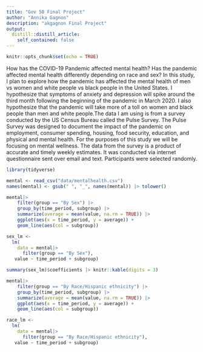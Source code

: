 ```yaml
---
title: "Gov 50 Final Project"
author: "Annika Gagnon"
description: "akgagnon Final Project"
output:
  distill::distill_article:
    self_contained: false
---
```


```r
knitr::opts_chunk$set(echo = TRUE)
```

How has the COVID-19 Pandemic affected mental health? Has the pandemic affected mental health differently depending on race and sex? In this study, I plan to explore how the pandemic has affected the mental health of men vs women and white people vs black people in the United States. I hypothesize that symptoms of anxiety and depression will spike around the third month following the beginning of the pandemic in March 2020. I also hypothesize that the pandemic will take more of a toll on women and black people than men and white people.The data I am using is from a survey conducted by the US Census Bureau called the Pulse Survey. The Pulse Survey was designed to document the impact of the pandemic on employment, consumer spending, housing, food security, education, and physical and mental health. For the purposes of this study we will be focusing on mental wellness. The data from the survey is a product of accurate and timely weekly estimates. It was conducted via internet questionnaire sent over email and text. Participants were selected randomly. 


```r
library(tidyverse)
```

```r
mental <- read_csv("data/mentalhealth.csv")
names(mental) <- gsub(" ", "_", names(mental)) |> tolower()
```

```r
mental|>
    filter(group == "By Sex") |>
    group_by(time_period, subgroup) |>
    summarize(average = mean(value, na.rm = TRUE)) |>
    ggplot(aes(x = time_period, y = average)) +
    geom_line(aes(col = subgroup))

sex_lm <- 
  lm(
    data = mental|>
      filter(group == "By Sex"),
   value ~ time_period + subgroup)

summary(sex_lm)$coefficients |> knitr::kable(digits = 3)
```

```r
mental|>
    filter(group == "By Race/Hispanic ethnicity") |>
    group_by(time_period, subgroup) |>
    summarize(average = mean(value, na.rm = TRUE)) |>
    ggplot(aes(x = time_period, y = average)) +
    geom_line(aes(col = subgroup))

race_lm <- 
  lm(
    data = mental|>
      filter(group == "By Race/Hispanic ethnicity"),
   value ~ time_period + subgroup)

```





